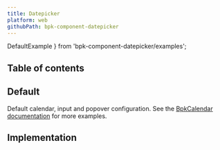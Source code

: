 ```yaml
---
title: Datepicker
platform: web
githubPath: bpk-component-datepicker
---
```



  DefaultExample
} from 'bpk-component-datepicker/examples';

## Table of contents

## Default

Default calendar, input and popover configuration. See the [BpkCalendar documentation](/components/calendar) for more examples.

<PresentationBlock>
  <DefaultExample />
</PresentationBlock>

## Implementation

<Readme file={readme} />